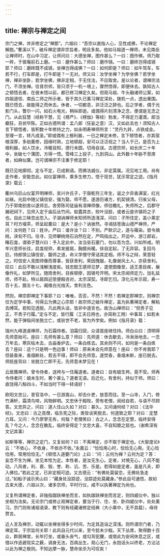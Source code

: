 ```yaml
---
---
---
```

title: 禅宗与禅定之间
---




宗门之禅，并非修定之“禅那”。六祖曰：“吾宗以直指人心，见性成佛，不论禅定解脱。”曹溪以下，破斥禅定谓非宗旨者，明且多矣。他如马祖道一禅师，未见南岳让禅师时，在山中习定，让师问曰：大德坐禅，图作甚么？一曰：图作佛。师乃取一砖，于彼庵前石上磨。一曰：磨作甚么？师曰：磨作镜。一曰：磨砖岂得成镜耶？师曰：磨砖既不成镜，坐禅岂得成佛？一曰：如何即是？师曰：如牛驾车，车若不行，打车即是，打牛即是？一无对。师又曰：汝学坐禅？为学坐佛？若学坐禅，禅非坐卧，若学坐佛，佛非定相，于无住法，不应取舍。是以论者，谓禅宗法门，不须坐禅。往昔宗师，皆只须于一机一境上，骤然悟得，即便休去。孰知古人之顿悟去者，在彼未悟以前，都已修习禅定久矣。但观马祖、牛头融诸师公案，如四祖道信、南岳二师之所示者，皆于其久已薰习禅定深处，拨机一点，透出重围。既已悟去，故能得之而休去。休者，一切都息，非泛泛之辞也。后之学者，偶于光影门头，瞥尔一闪，如石火电光，稍纵即逝。或偶得片刻清净之念，便谓是无念之门。从此狂慧（经称干慧，见《楞严》、《楞伽》等经）勃发，不得定力灌溉，郎当癫狂，丑状毕陈。正如古德所谓：孟八郎（狂妄之意）汉，又如此去也！须知古人言下顿悟者，皆积数十年修持之力，如永明寿禅师所言：“灵丹九转，点铁成金。至理一言，转凡成圣。”即或偶有上根利器，一日之禅定未修，言下顿悟者，亦其宿根深厚，多劫薰修，因缘时熟，立地顿超，安可以泛泛视之？当人于己，是否为上根利器，如人饮水，冷暖自知，德行未圆，切毋自误。古德宗师，如长庆二十年中，坐破七个蒲团，方得一悟。雪峰三上投子，九到洞山。此外数十年胁不至席者，如麻似粟。岂可谓禅宗不注重于修定耶！

既已见地廓彻，定与不定，已成剩语。而佛法威仪，非定莫属。况见地工用。尚有走作者，安能忽此。如仪宴禅师，乘多生修力，悟于现世，犹示常定之迹。《指月录》载云：


衢州乌巨山仪宴开明禅师，吴兴许氏子，于唐乾符三年生，诞之夕异香满室，红光如昼。光启中随父镇信安，强为娶。师不愿，遂游历诸方，机契镜清。归省父母，乃于郭南别舍以遂师志。舍旁陈司徒庙有凛禅师像，师往瞻礼，失师所之，后郡守展祀祠下，见师入定于庙后丛竹间。蚁蠹其衣，败叶没胫，或者云是许镇将之子也。自此三昧忽出忽入。子湖讷禅师未知师所造浅深，问曰：子所住定，盖小乘定耳？时方啜茶，师呈起橐曰：是大？是小？讷骇然。寻谒括苍唐山德严禅师，严问：汝何姓？曰：姓许。严曰：谁许汝？曰：不别。严默识之，遂与薙染。尝令摘桃，浃旬不归。往寻，见师攀桃倚石泊然在定，严鸣指出之。开运中，游江郎岩，睹石龛，谓弟子慧兴曰：予入定此中，汝当垒石塞门，勿以吾为念。兴如所戒。明年兴意师长往，启龛视师，素发披肩，胸臆尚暖。徐自定起，了无异容。复回乌巨。侍郎慎公镇信安，馥师之道，命义学僧守荣诘其定相。师不与之辩，荣意轻之。时信安人竞图师像而尊事，皆获舍利，荣因愧服，礼像谢风土人，亦获舍利。叹曰：此后不敢以浅解浅度矣。钱忠懿王感师见梦，遣使图像至，适王患目疾，展像作礼，如梦所见，随雨舍利，目疾顿瘳，因锡号开明。宋太宗闻师定力，加礼延师，师不赴。特以肩舆迎至便殿咨对，太宗深契。寻即乞归。淳化元年示寂，寿一百十五，腊五十七。阇维白光烛天。舍利五色。


然则，禅宗即禅定下事耶？曰：唯唯，否否，不然！不然！若禅定即禅宗，则禅宗仅为定学中事，何得云为佛之心宗耶！故宗师之破斥禅定，盖为执著禅定者，解粘去缚耳。若知见透脱，凡此两头话，皆非中道言也。故沩山禅师曰：“但贵子见正，不贵子行履。”定与不定，皆行履（工夫日用也，亦简称工用）中事耳；如若未然，能于弹指间坐脱立亡，或驻世不老，皆为外学矣。例如《指月录》载：


瑞州九峰道虔禅师，为石霜侍者。洎霜归寂，众请首座继住持。师白众曰：须明得先师意始可。座曰：先师有甚么意？师曰：先师道：休去歇去，冷湫湫地去，一念万年去，寒灰枯木去，古庙香炉去，一条白练去。其余则不问，如何是一条白练去？座曰：这个只是明一色边事！师曰：原来未会先师意在！座曰：你不肯我耶？但装香来，香烟断处，若去不得，即不会先师意。遂焚香，香烟未断，座已脱去。师抚座背曰：坐脱立亡即不无，先师意未梦见在！

云居膺禅师，曾令侍者，送袴与一住庵道者。道者曰：自有娘生袴。竟不受。师再令侍者问：娘未生时，著个甚么？道者无语。后迁化，有舍利，持似于师。师曰：直饶得八斛四斗，不如当时下得一转语好！

欧阳文忠公，昔官洛中，一日游嵩山，却去仆吏，放意而往。至一山寺，入门，修竹满轩，霜清鸟啼，风物鲜明。文忠休于殿陛，旁有老僧，阅经自若，与语不尽顾答。文忠异之，问曰：道人住山久如？对曰：甚久。又问诵何经？对曰：《法华经》。文忠曰：古之高僧，临生死之际，类皆谈笑脱去，何道致之耶？对曰：定慧力耳。又问：今乃寥寥无有，何哉？老僧笑曰：古之人，念念在定慧，临终安得乱？今之人，念念在散乱，临终安得定？文忠大喜，不自知膝之屈也。（谢希深有文记其事）


如斯等等，禅宗之定门，又复如何？曰：不离禅定，亦不取于禅定也。《大智度论》云：“不依心，不依身，不依亦不依。”永嘉云：“恰恰用心时，恰恰无心用。无心恰恰用，常用恰恰无。”《顿悟入道要门论》上曰：“问：云何为禅？云何为定？答：妄念不生为禅，坐见本性为定。本性者，是汝无生心。定者，对境无心，八风不能动。八风者，利、衰、毁、誉、称、讥、苦、乐是。若得如是定者，虽是凡夫，即入佛位。”若此之定，已非定相可迹。又古德云：“有佛处莫留恋，无佛处急走过。”如船子诚示夹山曰：“藏身处没踪迹，没踪迹处莫藏身。”参此自可通悟，故如古来大德，六祖以次，诸多宗师，平时行仪，咸不以执著禅定为尚也。

又复所谓禅定者，非独指跏趺禅坐而言，如执跏趺禅坐而言定，则四威仪中，独以坐相为法矣。无论宗门或修止观禅定者，要当于行、住、坐、卧四威仪中，处处薰习。宗门则有诸祖语录，教下则有经藏诸修定经典（大小乘中，无不具载），毋待赘言。

近人言及禅宗，动辄以坐禅坐得多少时间，为定其造诣之深浅。则所谓宗门者，乃禅定耳，于宗旨何关耶！此风自元代以来，至今犹未少戢。天下丛席，聚得数十百众，群居禅堂，长年打坐，或垂头丧气，或勾背驼腰，或借此为安闲休息之区，或借以作逃避现实之薮，调身无法，百病丛生，观心无门，永抱话头以终老，方沾沾以此为禅之极则。不知达摩一脉，慧命坐杀为可叹矣！